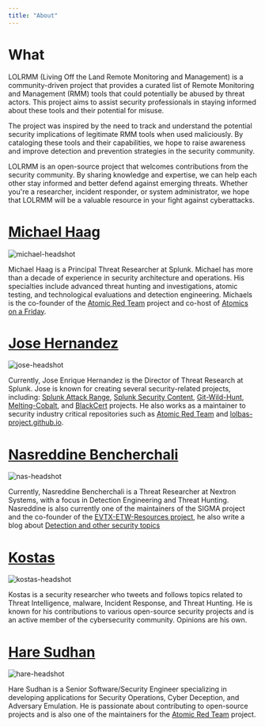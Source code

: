 ```yaml
---
title: "About"
---
```


# What 
LOLRMM (Living Off the Land Remote Monitoring and Management) is a community-driven project that provides a curated list of Remote Monitoring and Management (RMM) tools that could potentially be abused by threat actors. This project aims to assist security professionals in staying informed about these tools and their potential for misuse.

The project was inspired by the need to track and understand the potential security implications of legitimate RMM tools when used maliciously. By cataloging these tools and their capabilities, we hope to raise awareness and improve detection and prevention strategies in the security community.

LOLRMM is an open-source project that welcomes contributions from the security community. By sharing knowledge and expertise, we can help each other stay informed and better defend against emerging threats. Whether you're a researcher, incident responder, or system administrator, we hope that LOLRMM will be a valuable resource in your fight against cyberattacks.



# [Michael Haag](https://twitter.com/M_haggis)
![michael-headshot](/images/michael-headshot.png)

Michael Haag is a Principal Threat Researcher at Splunk. Michael has more than a decade of experience in security architecture and operations. His specialties include advanced threat hunting and investigations, atomic testing, and technological evaluations and detection engineering. Michaels is the co-founder of the [Atomic Red Team](https://github.com/Atomics-on-A-Friday) project and co-host of [Atomics on a Friday](https://www.youtube.com/@atomicsonafriday).

# [Jose Hernandez](https://twitter.com/_josehelps)
![jose-headshot](/images/jose-headshot.png)

Currently, Jose Enrique Hernandez is the Director of Threat Research at Splunk. Jose is known for creating several security-related projects, including: [Splunk Attack Range](https://github.com/splunk/attack_range), [Splunk Security Content](https://github.com/splunk/security_content), [Git-Wild-Hunt](https://github.com/josehelps/git-wild-hunt), [Melting-Cobalt](https://github.com/splunk/melting-cobalt), and [BlackCert](https://github.com/josehelps/blackcert) projects. He also works as  a maintainer to security industry critical repositories such as [Atomic Red Team](atomicredteam.io/) and [lolbas-project.github.io](lolbas-project.github.io/).

# [Nasreddine Bencherchali](https://twitter.com/nas_bench)
![nas-headshot](/images/nas-headshot.png)

Currently, Nasreddine Bencherchali is a Threat Researcher at Nextron Systems, with a focus in Detection Engineering and Threat Hunting. Nasreddine is also currently one of the maintainers of the SIGMA project and the co-founder of the [EVTX-ETW-Resources project](https://github.com/nasbench/EVTX-ETW-Resources/), he also write a blog about [Detection and other security topics](https://nasbench.medium.com)

# [Kostas](https://twitter.com/kostas)
![kostas-headshot](/images/kostas-headshot.png)

Kostas is a security researcher who tweets and follows topics related to Threat Intelligence, malware, Incident Response, and Threat Hunting. He is known for his contributions to various open-source security projects and is an active member of the cybersecurity community. Opinions are his own.

# [Hare Sudhan](https://twitter.com/haresudhan)
![hare-headshot](/images/hare-headshot.jpg)

Hare Sudhan is a Senior Software/Security Engineer specializing in developing applications for Security Operations, Cyber Deception, and Adversary Emulation. He is passionate about contributing to open-source projects and is also one of the maintainers for the [Atomic Red Team](https://github.com/redcanaryco/atomic-red-team) project.


